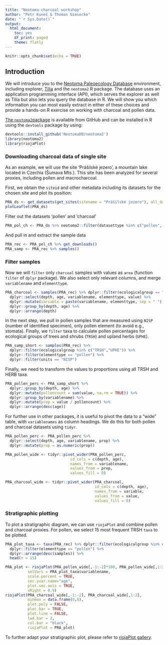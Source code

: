 ```yaml
---
title: "Neotoma-charcoal workshop"
author: "Petr Kuneš & Thomas Giesecke"
date: "`r Sys.Date()`"
output:
  html_document:
    toc: yes
    df_print: paged
    theme: flatly
---
```


```r
knitr::opts_chunk$set(echo = TRUE)
```

## Introduction

We will introduce you to the [Neotoma Paleoecology Database](www.neotomadb.org) environment, including explorer, [Tilia](https://www.neotomadb.org/apps/tilia) and the `neotoma2` R package. The database uses an application programming interface (API), which serves the explorer as well as Tilia but also lets you query the database in R. We will show you which information you can most easily extract in either of these choices and provide a hands-on R exercise on working with charcoal and pollen data.

[The `neotoma2`package](https://github.com/NeotomaDB/neotoma2) is available from GitHub and can be installed in R using the `devtools` package by using:

```r
devtools::install_github('NeotomaDB/neotoma2')
library(neotoma2)
library(riojaPlot)
```

### Downloading charcoal data of single site

As an example, we will use the site 'Prášilské jezero', a mountain lake located in Czechia (Šumava Mts.). This site has been analyzed for several proxies, including pollen and macrocharcoal.

First, we obtain the `siteid` and other metadata including its datasets for the chosen site and plot its position:

```r
PRA_ds <- get_datasets(get_sites(sitename = "Prášilské jezero"), all_data = TRUE)
plotLeaflet(PRA_ds)
```

Filter out the datasets 'pollen' and 'charcoal'

```r
PRA_pol_ch <- PRA_ds %>% neotoma2::filter(datasettype %in% c("pollen", "charcoal"))
```

And pull in and extract the sample data

```r
PRA_rec <- PRA_pol_ch %>% get_downloads()
PRA_samp <- PRA_rec %>% samples()
```

### Filter samples

Now we will `filter` only `charcoal` samples with values as `area` (function `filter` of `dplyr` package). We also select only relevant columns, and merge `variablename` and `elementtype`. 

```r
PRA_charcoal <- samples(PRA_rec) %>% dplyr::filter(ecologicalgroup == "CHAR" & elementtype == "area") %>%
  dplyr::select(depth, age, variablename, elementtype, value) %>%
  dplyr::mutate(variable = paste(variablename, elementtype, sep = " "), .keep = "unused") %>%
  dplyr::group_by(depth, age) %>%
  dplyr::arrange(depth)
```

In the next step, we pull in pollen samples that are measured using `NISP` (number of identified specimen), only pollen element (to avoid e.g., stomata). Finally, we `filter` taxa to calculate pollen percentages for ecological groups of trees and shrubs (`TRSH`) and upland herbs (`UPHE`).

```r
PRA_samp_short <- samples(PRA_rec) %>% 
  dplyr::filter(ecologicalgroup %in% c("TRSH","UPHE")) %>%
  dplyr::filter(elementtype == "pollen") %>%
  dplyr::filter(units == "NISP")
```

Finally, we need to transform the values to proportions using all TRSH and HERB taxa.

```r
PRA_pollen_perc <- PRA_samp_short %>%
  dplyr::group_by(depth, age) %>%
  dplyr::mutate(pollencount = sum(value, na.rm = TRUE)) %>%
  dplyr::group_by(variablename) %>% 
  dplyr::mutate(prop = value / pollencount) %>% 
  dplyr::arrange(desc(age))
```

For further use in other packages, it is useful to pivot the data to a "wide" table, with `variablenames` as column headings. We do this for both pollen and charcoal datasets using `tidyr`.

```r
PRA_pollen_perc <- PRA_pollen_perc %>%
  dplyr::select(depth, age, variablename, prop) %>% 
  dplyr::mutate(prop = as.numeric(prop))

PRA_pollen_wide <- tidyr::pivot_wider(PRA_pollen_perc,
                             id_cols = c(depth, age),
                             names_from = variablename,
                             values_from = prop,
                             values_fill = 0)

PRA_charcoal_wide <- tidyr::pivot_wider(PRA_charcoal,
                                        id_cols = c(depth, age),
                                        names_from = variable,
                                        values_from = value,
                                        values_fill = 0)
```

### Stratigraphic plotting

To plot a stratigraphic diagram, we can use `riojaPlot` and combine pollen and charcoal proxies. For pollen, we select 15 most frequent TRSH `taxa` to be plotted.

```r
PRA_plot_taxa <- taxa(PRA_rec) %>% dplyr::filter(ecologicalgroup %in% c("TRSH")) %>%
  dplyr::filter(elementtype == "pollen") %>%
  dplyr::arrange(desc(samples)) %>% 
  head(n = 15) 
```

```r
PRA_plot <- riojaPlot(PRA_pollen_wide[,-1:-2]*100, PRA_pollen_wide[,1:2],
          selVars = PRA_plot_taxa$variablename,
          scale.percent = TRUE,
          sec.yvar.name="age",
          plot.sec.axis = TRUE,
          xRight = 0.9)
riojaPlot(PRA_charcoal_wide[,-1:-2], PRA_charcoal_wide[,1:2], 
          minmax = data.frame(0,6),
          plot.poly = FALSE,
          plot.bar = TRUE,
          plot.line = FALSE,
          lwd.bar = 2,
          col.bar = "black",
          riojaPlot = PRA_plot)
```

To further adapt your stratigraphic plot, please refer to [riojaPlot gallery](To further adapt your stratigraphic plot, please refer to riojaPlot gallery https://nsj3.github.io/riojaPlot_gallery/riojaPlot_Gallery.html#1).

\
